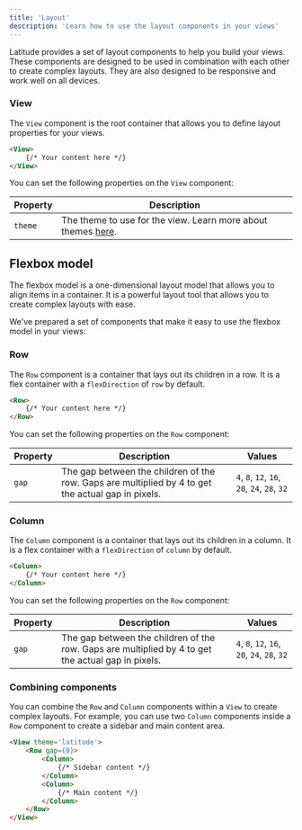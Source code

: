 ```yaml
---
title: 'Layout'
description: 'Learn how to use the layout components in your views'
---
```


Latitude provides a set of layout components to help you build your views. These components are designed to be used in combination with each other to create complex layouts. They are also designed to be responsive and work well on all devices.

### View

The `View` component is the root container that allows you to define layout properties for your views.

```html
<View>
    {/* Your content here */}
</View>
```

You can set the following properties on the `View` component:

| Property | Description |
|----------|-------------|
| `theme`  | The theme to use for the view. Learn more about themes [here](/views/customization/global-styles). |

## Flexbox model

The flexbox model is a one-dimensional layout model that allows you to align items in a container. It is a powerful layout tool that allows you to create complex layouts with ease.

We've prepared a set of components that make it easy to use the flexbox model in your views:

### Row

The `Row` component is a container that lays out its children in a row. It is a flex container with a `flexDirection` of `row` by default.

```html
<Row>
    {/* Your content here */}
</Row>
```

You can set the following properties on the `Row` component:

| Property | Description | Values |
| -------- | ----------- | ------ |
| `gap` | The gap between the children of the row. Gaps are multiplied by 4 to get the actual gap in pixels. | `4`, `8`, `12`, `16`, `20`, `24`, `28`, `32` |

### Column

The `Column` component is a container that lays out its children in a column. It is a flex container with a `flexDirection` of `column` by default.

```html
<Column>
    {/* Your content here */}
</Column>
```

You can set the following properties on the `Row` component:

| Property | Description | Values |
| -------- | ----------- | ------ |
| `gap` | The gap between the children of the row. Gaps are multiplied by 4 to get the actual gap in pixels. | `4`, `8`, `12`, `16`, `20`, `24`, `28`, `32` |

### Combining components

You can combine the `Row` and `Column` components within a `View` to create complex layouts. For example, you can use two `Column` components inside a `Row` component to create a sidebar and main content area.

```html
<View theme='latitude'>
    <Row gap={8}>
        <Column>
            {/* Sidebar content */}
        </Column>
        <Column>
            {/* Main content */}
        </Column>
    </Row>
</View>
```